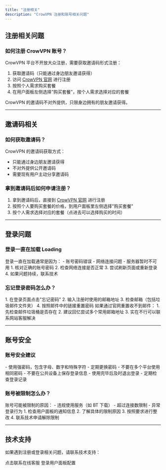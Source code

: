 ```yaml
---
title: "注册相关"
description: "CrowVPN 注册和账号相关问题"
---
```


## 注册相关问题

### 如何注册 CrowVPN 账号？

CrowVPN 平台不开放大众注册，需要获取邀请码形式注册：

1. 获取邀请码（只能通过身边朋友邀请获得）
2. 访问 [CrowVPN 官网](https://crowvpn.com) 进行注册
3. 按照个人需求购买套餐
4. 在用户面板左侧选择"购买套餐"，按个人需求选择对应的套餐

<Info>
  CrowVPN 的邀请码不对外提供，只限身边拥有的朋友邀请获得。
</Info>

---

## 邀请码相关

### 如何获取邀请码？

CrowVPN 的邀请码获取方式：

- 只能通过身边朋友邀请获得
- 不对外提供公开邀请码
- 需要现有用户主动分享邀请码

### 拿到邀请码后如何申请注册？

1. 拿到邀请码后，直接到 [CrowVPN 官网](https://crowvpn.com) 进行注册
2. 按照个人要购买套餐的价格，到用户面板里左侧选择"购买套餐"
3. 按个人需求选择对应的套餐（点进去可以选择购买的时间）

---

## 登录问题

### 登录一直在加载 Loading

<AccordionGroup>
  <Accordion title="可能原因">
    登录一直在加载通常是因为：
    - 账号密码错误
    - 网络连接问题
    - 服务器暂时不可用
  </Accordion>
  
  <Accordion title="解决方法">
    1. 核对正确的账号密码
    2. 检查网络连接是否正常
    3. 尝试刷新页面或重新登录
    4. 如果问题持续，联系技术
  </Accordion>
</AccordionGroup>

### 忘记登录密码怎么办？

<AccordionGroup>
  <Accordion title="重置密码">
    1. 在登录页面点击"忘记密码"
    2. 输入注册时使用的邮箱地址
    3. 检查邮箱（包括垃圾邮件文件夹）
    4. 按照邮件中的链接重置密码
  </Accordion>
  
  <Accordion title="收不到邮件">
    如果通过官网重置收不到邮件：
    1. 先检查邮件垃圾桶是否存在
    2. 建议回忆尝试多个常用邮箱地址
    3. 实在不行可以联系网站客服解决
  </Accordion>
</AccordionGroup>

---

## 账号安全

### 账号安全建议

<AccordionGroup>
  <Accordion title="密码安全">
    - 使用强密码，包含字母、数字和特殊字符
    - 定期更换密码
    - 不要在多个平台使用相同密码
  </Accordion>
  
  <Accordion title="登录安全">
    - 不要在公共设备上保存登录信息
    - 使用完毕后及时退出登录
    - 定期检查登录记录
  </Accordion>
</AccordionGroup>

### 账号被限制怎么办？

<AccordionGroup>
  <Accordion title="常见原因">
    账号可能被限制的原因：
    - 违规使用服务（如 BT 下载）
    - 超过连接数限制
    - 异常登录行为
  </Accordion>
  
  <Accordion title="解决方法">
    1. 检查用户面板的通知信息
    2. 了解具体的限制原因
    3. 按照要求进行整改
    4. 联系技术申请解除限制
  </Accordion>
</AccordionGroup>

---

## 技术支持

如果遇到注册或登录相关问题，请联系技术支持：

<CardGroup cols={2}>
  <Card title="联系技术" icon="message" href="https://salesiq.zohopublic.com/signaturesupport.ls?widgetcode=dbde6ec4b7a80e04beb5f35811b2e9df7b8d535222fe185d2d3b4d7f95fbeb0f">
    点击联系在线客服
  </Card>
  <Card title="用户面板" icon="user" href="https://user.crowmesh.com">
    登录用户面板配置
  </Card>
</CardGroup>
